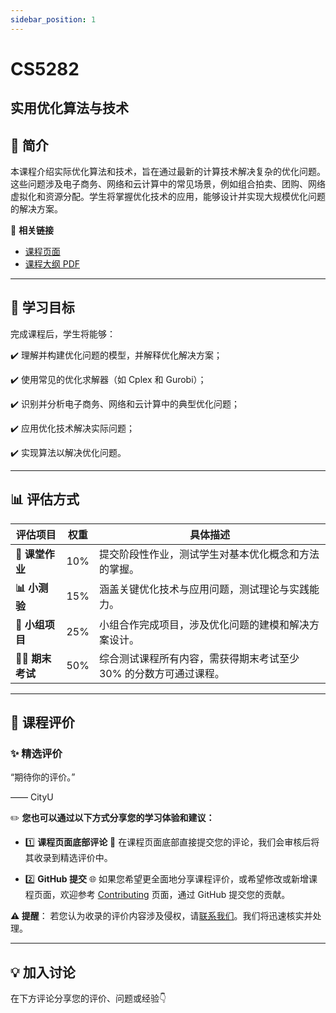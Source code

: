 ```yaml
---
sidebar_position: 1
---
```


# CS5282
## 实用优化算法与技术

## **📘 简介**
本课程介绍实际优化算法和技术，旨在通过最新的计算技术解决复杂的优化问题。这些问题涉及电子商务、网络和云计算中的常见场景，例如组合拍卖、团购、网络虚拟化和资源分配。学生将掌握优化技术的应用，能够设计并实现大规模优化问题的解决方案。

🔗 **相关链接**
- [课程页面](https://www.cityu.edu.hk/catalogue/pg/202425/course/CS5282.htm)
- [课程大纲 PDF](https://www.cityu.edu.hk/catalogue/pg/202425/course/CS5282.pdf)

---

## **🎯 学习目标**

完成课程后，学生将能够：

✔️ 理解并构建优化问题的模型，并解释优化解决方案；

✔️ 使用常见的优化求解器（如 Cplex 和 Gurobi）；

✔️ 识别并分析电子商务、网络和云计算中的典型优化问题；

✔️ 应用优化技术解决实际问题；

✔️ 实现算法以解决优化问题。

---

## **📊 评估方式**

| **评估项目**          | **权重** | **具体描述**                                                                                       |
|----------------------|---------|---------------------------------------------------------------------------------------------------|
| **📝 课堂作业**        | 10%     | 提交阶段性作业，测试学生对基本优化概念和方法的掌握。                                              |
| **📊 小测验**         | 15%     | 涵盖关键优化技术与应用问题，测试理论与实践能力。                                                 |
| **🤝 小组项目**       | 25%     | 小组合作完成项目，涉及优化问题的建模和解决方案设计。                                             |
| **🧑‍💻 期末考试**      | 50%     | 综合测试课程所有内容，需获得期末考试至少 30% 的分数方可通过课程。

---

## **💬 课程评价**

### ✨ **精选评价**
<div className={commentStyles.commentBox}>
    <p className={commentStyles.commentText}>
        “期待你的评价。”
    </p>
    <p className={commentStyles.commentAuthor}>—— CityU</p>
</div>

✏️ **您也可以通过以下方式分享您的学习体验和建议：**

- 1️⃣ **课程页面底部评论**
💬 在课程页面底部直接提交您的评论，我们会审核后将其收录到精选评价中。

- 2️⃣ **GitHub 提交**
🌐 如果您希望更全面地分享课程评价，或希望修改或新增课程页面，欢迎参考 [Contributing](https://penjc.github.io/cityU-navigator/contributing) 页面，通过 GitHub 提交您的贡献。

**⚠️ 提醒**：
若您认为收录的评价内容涉及侵权，请[联系我们](https://github.com/penjc/cityU-navigator/issues)。我们将迅速核实并处理。


---

## **💡 加入讨论**

在下方评论分享您的评价、问题或经验👇
<Utterances />